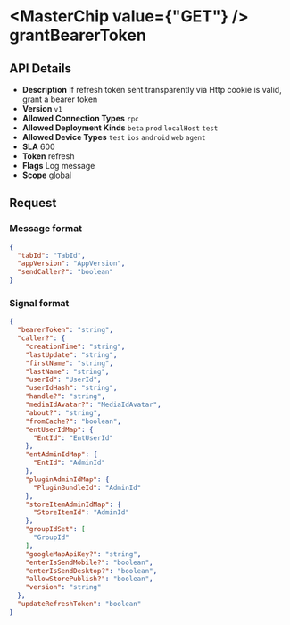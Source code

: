 
# <MasterChip value={"GET"} /> grantBearerToken

## API Details

- **Description** If refresh token sent transparently via Http cookie is valid, grant a bearer token
- **Version** `v1`
- **Allowed Connection Types** `rpc` 
- **Allowed Deployment Kinds** `beta` `prod` `localHost` `test` 
- **Allowed Device Types** `test` `ios` `android` `web` `agent` 
- **SLA** 600
- **Token** refresh
- **Flags** Log message
- **Scope** global


## Request

### Message format

```json
{
  "tabId": "TabId",
  "appVersion": "AppVersion",
  "sendCaller?": "boolean"
}
```

### Signal format

```json
{
  "bearerToken": "string",
  "caller?": {
    "creationTime": "string",
    "lastUpdate": "string",
    "firstName": "string",
    "lastName": "string",
    "userId": "UserId",
    "userIdHash": "string",
    "handle?": "string",
    "mediaIdAvatar?": "MediaIdAvatar",
    "about?": "string",
    "fromCache?": "boolean",
    "entUserIdMap": {
      "EntId": "EntUserId"
    },
    "entAdminIdMap": {
      "EntId": "AdminId"
    },
    "pluginAdminIdMap": {
      "PluginBundleId": "AdminId"
    },
    "storeItemAdminIdMap": {
      "StoreItemId": "AdminId"
    },
    "groupIdSet": [
      "GroupId"
    ],
    "googleMapApiKey?": "string",
    "enterIsSendMobile?": "boolean",
    "enterIsSendDesktop?": "boolean",
    "allowStorePublish?": "boolean",
    "version": "string"
  },
  "updateRefreshToken": "boolean"
}
```

